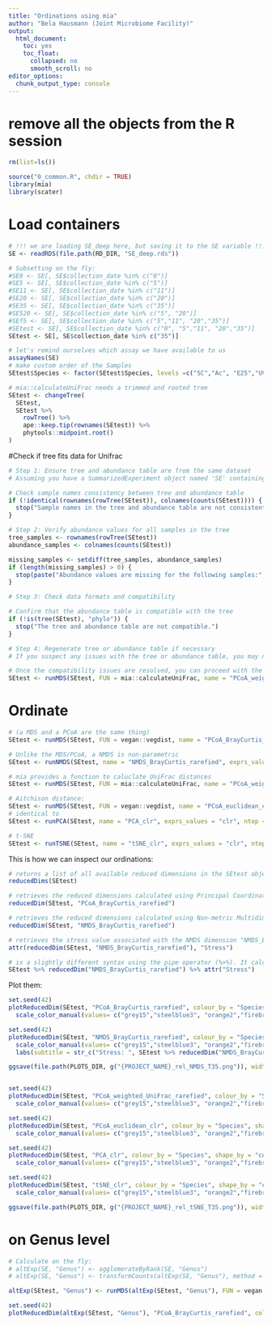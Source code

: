 ```yaml
---
title: "Ordinations using mia"
author: "Bela Hausmann (Joint Microbiome Facility)"
output:
  html_document:
    toc: yes
    toc_float:
      collapsed: no
      smooth_scroll: no
editor_options: 
  chunk_output_type: console
---
```


# remove all the objects from the R session
```r
rm(list=ls())
```

```r
source("0_common.R", chdir = TRUE)
library(mia)
library(scater)
```


# Load containers

```r
# !!! we are loading SE_deep here, but saving it to the SE variable !!!
SE <- readRDS(file.path(RD_DIR, "SE_deep.rds"))

# Subsetting on the fly:
#SE0 <- SE[, SE$collection_date %in% c("0")]
#SE5 <- SE[, SE$collection_date %in% c("5")]
#SE11 <- SE[, SE$collection_date %in% c("11")]
#SE20 <- SE[, SE$collection_date %in% c("20")]
#SE35 <- SE[, SE$collection_date %in% c("35")]
#SE520 <- SE[, SE$collection_date %in% c("5", "20")]
#SEf5 <- SE[, SE$collection_date %in% c("5","11", "20","35")]
#SEtest <- SE[, SE$collection_date %in% c("0", "5","11", "20","35")]
SEtest <- SE[, SE$collection_date %in% c("35")]
```

```r
# let's remind ourselves which assay we have available to us
assayNames(SE)
# make custom order of the Samples
SEtest$Species <- factor(SEtest$Species, levels =c("SC","Ac", "E25","UV7"))

```

```r
# mia::calculateUniFrac needs a trimmed and rooted tree
SEtest <- changeTree(
  SEtest,
  SEtest %>%
    rowTree() %>%
    ape::keep.tip(rownames(SEtest)) %>%
    phytools::midpoint.root()
)
```

#Check if tree fits data for Unifrac
```r
# Step 1: Ensure tree and abundance table are from the same dataset
# Assuming you have a SummarizedExperiment object named 'SE' containing the tree and abundance table

# Check sample names consistency between tree and abundance table
if (!identical(rownames(rowTree(SEtest)), colnames(counts(SEtest)))) {
  stop("Sample names in the tree and abundance table are not consistent.")
}

# Step 2: Verify abundance values for all samples in the tree
tree_samples <- rownames(rowTree(SEtest))
abundance_samples <- colnames(counts(SEtest))

missing_samples <- setdiff(tree_samples, abundance_samples)
if (length(missing_samples) > 0) {
  stop(paste("Abundance values are missing for the following samples:", paste(missing_samples, collapse = ", ")))
}

# Step 3: Check data formats and compatibility

# Confirm that the abundance table is compatible with the tree
if (!is(tree(SEtest), "phylo")) {
  stop("The tree and abundance table are not compatible.")
}

# Step 4: Regenerate tree or abundance table if necessary
# If you suspect any issues with the tree or abundance table, you may need to regenerate them using the appropriate methods or guidelines provided by the 'mia' package.

# Once the compatibility issues are resolved, you can proceed with the 'runMDS' function
SEtest <- runMDS(SEtest, FUN = mia::calculateUniFrac, name = "PCoA_weighted_UniFrac_rarefied", weighted = TRUE, tree = as(rowTree(SE), "phylo"), exprs_values = "rarefied", ntop = Inf)

```

# Ordinate

```r
# (a MDS and a PCoA are the same thing)
SEtest <- runMDS(SEtest, FUN = vegan::vegdist, name = "PCoA_BrayCurtis_rarefied", exprs_values = "rarefied", ntop = Inf)

# Unlike the MDS/PCoA, a NMDS is non-parametric
SEtest <- runNMDS(SEtest, name = "NMDS_BrayCurtis_rarefied", exprs_values = "rarefied", ntop = Inf, ncomponents =20)

# mia provides a function to caluclate UniFrac distances
SEtest <- runMDS(SEtest, FUN = mia::calculateUniFrac, name = "PCoA_weighted_UniFrac_rarefied", weighted = TRUE, tree = rowTree(SEtest), exprs_values = "rarefied", ntop = Inf)

# Aitchison distance:
SEtest <- runMDS(SEtest, FUN = vegan::vegdist, name = "PCoA_euclidean_clr", method = "euclidean", exprs_values = "clr", ntop = Inf)
# identical to
SEtest <- runPCA(SEtest, name = "PCA_clr", exprs_values = "clr", ntop = Inf, ncomponents = 10)

# t-SNE
SEtest <- runTSNE(SEtest, name = "tSNE_clr", exprs_values = "clr", ntop = Inf)
```

This is how we can inspect our ordinations:

```r
# returns a list of all available reduced dimensions in the SEtest object. This provides an overview of the available dimensionality reduction results.
reducedDims(SEtest)

# retrieves the reduced dimensions calculated using Principal Coordinate Analysis (PCoA) with the Bray-Curtis dissimilarity measure, specifically the "PCoA_BrayCurtis_rarefied" dimension. This function returns the coordinates of samples in the reduced space.
reducedDim(SEtest, "PCoA_BrayCurtis_rarefied")

# retrieves the reduced dimensions calculated using Non-metric Multidimensional Scaling (NMDS) with the Bray-Curtis dissimilarity measure, specifically the "NMDS_BrayCurtis_rarefied" dimension. Similar to the previous function, it returns the coordinates of samples in the reduced space.
reducedDim(SEtest, "NMDS_BrayCurtis_rarefied")

# retrieves the stress value associated with the NMDS dimension "NMDS_BrayCurtis_rarefied". Stress is a measure of how well the NMDS solution represents the dissimilarities between samples. Lower stress values indicate a better fit.
attr(reducedDim(SEtest, "NMDS_BrayCurtis_rarefied"), "Stress")

# is a slightly different syntax using the pipe operator (%>%). It calculates the stress value directly without explicitly mentioning the reducedDim function. It retrieves the stress value associated with the NMDS dimension "NMDS_BrayCurtis_rarefied" in a chained manner.
SEtest %>% reducedDim("NMDS_BrayCurtis_rarefied") %>% attr("Stress")
```

Plot them:

```r
set.seed(42)
plotReducedDim(SEtest, "PCoA_BrayCurtis_rarefied", colour_by = "Species", shape_by = "collection_date", text_by = "User_sample_ID", text_size = 3)+
  scale_color_manual(values= c("grey15","steelblue3", "orange2","firebrick3")) 

set.seed(42)
plotReducedDim(SEtest, "NMDS_BrayCurtis_rarefied", colour_by = "Species", shape_by = "collection_date", text_by = "User_sample_ID", text_size = 3, size_by = "ddPCR_RNA") + 
  scale_color_manual(values= c("grey15","steelblue3", "orange2","firebrick3")) +
  labs(subtitle = str_c("Stress: ", SEtest %>% reducedDim("NMDS_BrayCurtis_rarefied") %>% attr("Stress") %>% round(2)))

ggsave(file.path(PLOTS_DIR, g("{PROJECT_NAME}_rel_NMDS_T35.png")), width = 8, height = 8, limitsize = FALSE)


set.seed(42)
plotReducedDim(SEtest, "PCoA_weighted_UniFrac_rarefied", colour_by = "Species", shape_by = "collection_date", text_by = "User_sample_ID", text_size = 3)+
  scale_color_manual(values= c("grey15","steelblue3", "orange2","firebrick3")) 

set.seed(42)
plotReducedDim(SEtest, "PCoA_euclidean_clr", colour_by = "Species", shape_by = "collection_date", text_by = "User_sample_ID", text_size = 3)+
  scale_color_manual(values= c("grey15","steelblue3", "orange2","firebrick3")) 

set.seed(42)
plotReducedDim(SEtest, "PCA_clr", colour_by = "Species", shape_by = "collection_date", text_by = "User_sample_ID", text_size = 3)+
  scale_color_manual(values= c("grey15","steelblue3", "orange2","firebrick3")) 

set.seed(42)
plotReducedDim(SEtest, "tSNE_clr", colour_by = "Species", shape_by = "collection_date", text_by = "User_sample_ID", text_size = 3)+
  scale_color_manual(values= c("grey15","steelblue3", "orange2","firebrick3")) 

ggsave(file.path(PLOTS_DIR, g("{PROJECT_NAME}_rel_tSNE_T35.png")), width = 8, height = 8, limitsize = FALSE)

```


# on Genus level

```r
# Calculate on the fly:
# altExp(SE, "Genus") <- agglomerateByRank(SE, "Genus")
# altExp(SE, "Genus") <- transformCounts(altExp(SE, "Genus"), method = "clr", pseudocount = 1)

altExp(SEtest, "Genus") <- runMDS(altExp(SEtest, "Genus"), FUN = vegan::vegdist, name = "PCoA_BrayCurtis_rarefied", method = "euclidean", exprs_values = "clr", ntop = Inf)

set.seed(42)
plotReducedDim(altExp(SEtest, "Genus"), "PCoA_BrayCurtis_rarefied", colour_by = "Species", shape_by = "Species", text_by = "User_sample_ID", text_size = 3)
```


